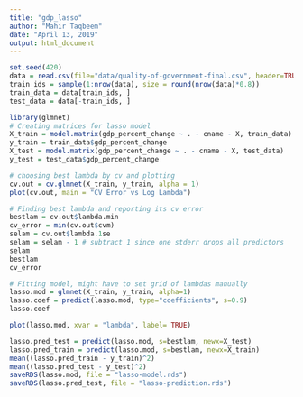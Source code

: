 ```yaml
---
title: "gdp_lasso"
author: "Mahir Taqbeem"
date: "April 13, 2019"
output: html_document
---
```


```r
set.seed(420)
data = read.csv(file="data/quality-of-government-final.csv", header=TRUE, sep=",")
train_ids = sample(1:nrow(data), size = round(nrow(data)*0.8))
train_data = data[train_ids, ]
test_data = data[-train_ids, ]
```

```r
library(glmnet)
# Creating matrices for lasso model
X_train = model.matrix(gdp_percent_change ~ . - cname - X, train_data)
y_train = train_data$gdp_percent_change
X_test = model.matrix(gdp_percent_change ~ . - cname - X, test_data)
y_test = test_data$gdp_percent_change
```

```r
# choosing best lambda by cv and plotting
cv.out = cv.glmnet(X_train, y_train, alpha = 1)
plot(cv.out, main = "CV Error vs Log Lambda")
```

```r
# Finding best lambda and reporting its cv error
bestlam = cv.out$lambda.min
cv_error = min(cv.out$cvm)
selam = cv.out$lambda.1se
selam = selam - 1 # subtract 1 since one stderr drops all predictors
selam
bestlam
cv_error
```

```r
# Fitting model, might have to set grid of lambdas manually
lasso.mod = glmnet(X_train, y_train, alpha=1)
lasso.coef = predict(lasso.mod, type="coefficients", s=0.9)
lasso.coef
```

```r
plot(lasso.mod, xvar = "lambda", label= TRUE)
```

```r
lasso.pred_test = predict(lasso.mod, s=bestlam, newx=X_test)
lasso.pred_train = predict(lasso.mod, s=bestlam, newx=X_train)
mean((lasso.pred_train - y_train)^2)
mean((lasso.pred_test - y_test)^2)
saveRDS(lasso.mod, file = "lasso-model.rds")
saveRDS(lasso.pred_test, file = "lasso-prediction.rds")
```

